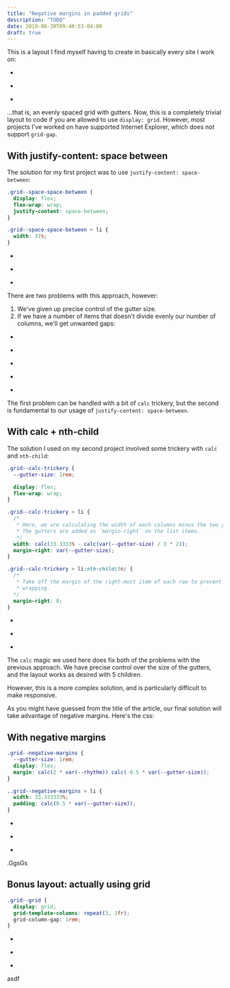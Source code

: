 ```yaml
---
title: "Negative margins in padded grids"
description: "TODO"
date: 2019-06-30T09:40:53-04:00
draft: true
---
```



This is a layout I find myself having to create in basically every site I work on:

<ul class={styles.gridList}>
  <li>
    <div />
  </li>
  <li>
    <div />
  </li>
  <li>
    <div />
  </li>
</ul>

...that is, an evenly spaced grid with gutters.
Now, this is a completely trivial layout to code if you are allowed to use `display: grid`.
However, most projects I've worked on have supported Internet Explorer, which does not support `grid-gap`.

## With justify-content: space between

The solution for my first project was to use `justify-content: space-between`:

```scss
.grid--space-space-between {
  display: flex;
  flex-wrap: wrap;
  justify-content: space-between;
}

.grid--space-space-between > li {
  width: 31%;
}
```

<ul class={styles.spaceBetween}>
  <li>
    <div />
  </li>
  <li>
    <div />
  </li>
  <li>
    <div />
  </li>
</ul>

There are two problems with this approach, however:

1. We've given up precise control of the gutter size.
2. If we have a number of items that doesn't divide evenly our number of columns, we'll get unwanted gaps:

<ul class={styles.spaceBetween}>
  <li>
    <div />
  </li>
  <li>
    <div />
  </li>
  <li>
    <div />
  </li>
  <li>
    <div />
  </li>
  <li>
    <div />
  </li>
</ul>

The first problem can be handled with a bit of `calc` trickery, but the second is
fundamental to our usage of `justify-content: space-between`.

## With calc + nth-child

The solution I used on my second project involved some trickery with `calc` and `nth-child`:

```css
.grid--calc-trickery {
  --gutter-size: 1rem;

  display: flex;
  flex-wrap: wrap;
}

.grid--calc-trickery > li {
  /* 
   * Here, we are calculating the width of each columns minus the two gutters.
   * The gutters are added as `margin-right` on the list items.
   */
  width: calc(33.3333% - calc(var(--gutter-size) / 3 * 2));
  margin-right: var(--gutter-size);
}

.grid--calc-trickery > li:nth-child(3n) {
  /* 
   * Take off the margin of the right-most item of each row to prevent it from
   * wrapping.
  */
  margin-right: 0;
}
```

<ul class={styles.calcTrickery}>
  <li>
    <div />
  </li>
  <li>
    <div />
  </li>
  <li>
    <div />
  </li>
</ul>

The `calc` magic we used here does fix both of the problems with the previous
approach. We have precise control over the size of the gutters, and the
layout works as desired with 5 children.

However, this is a more complex solution, and is particularly difficult to
make responsive.

As you might have guessed from the title of the article, our final solution
will take advantage of negative margins. Here's the css:

## With negative margins

```css
.grid--negative-margins {
  --gutter-size: 1rem;
  display: flex;
  margin: calc(2 * var(--rhythm)) calc(-0.5 * var(--gutter-size));
}

..grid--negative-margins > li {
  width: 33.333333%;
  padding: calc(0.5 * var(--gutter-size));
}
```

<ul class={styles.negativeMargins}>
  <li>
    <div />
  </li>
  <li>
    <div />
  </li>
  <li>
    <div />
  </li>
</ul>

.GgsGs

## Bonus layout: actually using grid

```css
.grid--grid {
  display: grid;
  grid-template-columns: repeat(3, 1fr);
  grid-column-gap: 1rem;
}
```

<ul class={styles.actualGrid}>
  <li>
    <div />
  </li>
  <li>
    <div />
  </li>
  <li>
    <div />
  </li>
</ul>

asdf
